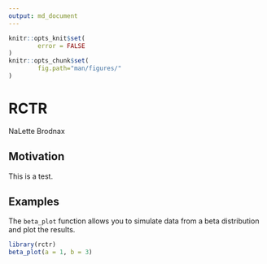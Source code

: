 ```yaml
---
output: md_document 
---
```


<!-- README.md is generated from README.Rmd. Please edit that file -->

```r
knitr::opts_knit$set(
        error = FALSE
)
knitr::opts_chunk$set(
        fig.path="man/figures/"
)
```

# RCTR

NaLette Brodnax

## Motivation 

This is a test.

## Examples

The `beta_plot` function allows you to simulate data from a 
beta distribution and plot the results.

```r
library(rctr)
beta_plot(a = 1, b = 3)
```
